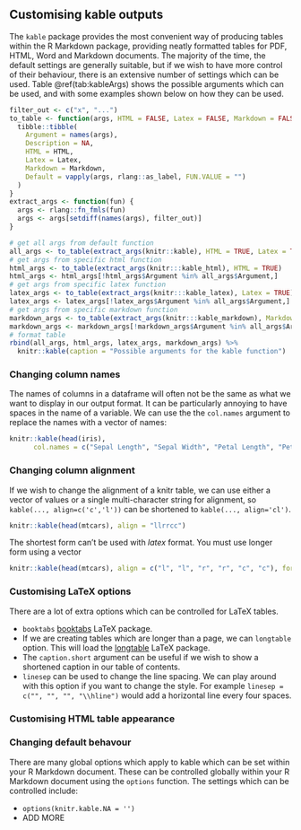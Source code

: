 ## Customising kable outputs

The `kable` package provides the most convenient way of producing tables within the R Markdown package, providing neatly formatted tables for PDF, HTML, Word and Markdown documents. The majority of the time, the default settings are generally suitable, but if we wish to have more control of their behaviour, there is an extensive number of settings which can be used. Table \@ref(tab:kableArgs) shows the possible arguments which can be used, and with some examples shown below on how they can be used.

```r
filter_out <- c("x", "...")
to_table <- function(args, HTML = FALSE, Latex = FALSE, Markdown = FALSE) {
  tibble::tibble(
    Argument = names(args),
    Description = NA,
    HTML = HTML,
    Latex = Latex,
    Markdown = Markdown,
    Default = vapply(args, rlang::as_label, FUN.VALUE = "")
  )
}
extract_args <- function(fun) {
  args <- rlang::fn_fmls(fun)
  args <- args[setdiff(names(args), filter_out)]
}

# get all args from default function
all_args <- to_table(extract_args(knitr::kable), HTML = TRUE, Latex = TRUE, Markdown = TRUE)
# get args from specific html function
html_args <- to_table(extract_args(knitr:::kable_html), HTML = TRUE)
html_args <- html_args[!html_args$Argument %in% all_args$Argument,]
# get args from specific latex function
latex_args <- to_table(extract_args(knitr:::kable_latex), Latex = TRUE)
latex_args <- latex_args[!latex_args$Argument %in% all_args$Argument,]
# get args from specific markdown function
markdown_args <- to_table(extract_args(knitr:::kable_markdown), Markdown = TRUE)
markdown_args <- markdown_args[!markdown_args$Argument %in% all_args$Argument,]
# format table
rbind(all_args, html_args, latex_args, markdown_args) %>%
  knitr::kable(caption = "Possible arguments for the kable function")
```

### Changing column names
<!--- https://stackoverflow.com/questions/51432502/replace-column-names-in-kable-r-markdown/51444998#51444998 --->

The names of columns in a dataframe will often not be the same as what we want to display in our output format. It can be particularly annoying to have spaces in the name of a variable. We can use the the `col.names` argument to replace the names with a vector of names:

```r
knitr::kable(head(iris),
      col.names = c("Sepal Length", "Sepal Width", "Petal Length", "Petal Width", "Species"))
```

### Changing column alignment

If we wish to change the alignment of a knitr table, we can use either a vector of values or a single multi-character string for alignment, so `kable(..., align=c('c','l'))` can be shortened to `kable(..., align='cl')`.

```r
knitr::kable(head(mtcars), align = "llrrcc")
```


The shortest form can't be used with _latex_ format. You must use longer form using a vector
```r
knitr::kable(head(mtcars), align = c("l", "l", "r", "r", "c", "c"), format = "latex")
```


### Customising LaTeX options

There are a lot of extra options which can be controlled for LaTeX tables. 

- `booktabs` [booktabs](https://ctan.org/pkg/booktabs?lang=en) LaTeX package.
- If we are creating tables which are longer than a page, we can  `longtable` option. This will load the [longtable](https://ctan.org/pkg/longtable?lang=en) LaTeX package. 
- The `caption.short` argument can be useful if we wish to show a shortened caption in our table of contents.
- `linesep` can be used to change the line spacing. We can play around with this option if you want to  change the style. For example `linesep = c("", "", "", "\\hline")` would add a horizontal line every four spaces.

### Customising HTML table appearance
<!--- https://stackoverflow.com/questions/24254552/knitr-style-table-with-css --->

### Changing default behavour

There are many global options which apply to kable which can be set within your R Markdown document. These can be controlled globally within your R Markdown document using the `options` function. The settings which can be controlled include:

- `options(knitr.kable.NA = '')`
- ADD MORE


